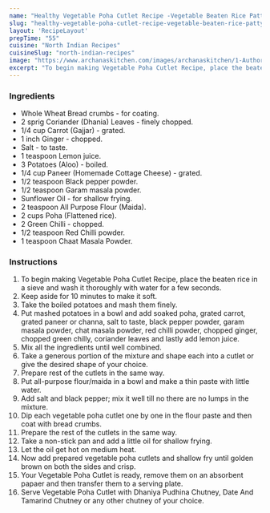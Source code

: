 ---
name: "Healthy Vegetable Poha Cutlet Recipe -Vegetable Beaten Rice Patty"
slug: "healthy-vegetable-poha-cutlet-recipe-vegetable-beaten-rice-patty"
layout: 'RecipeLayout'
prepTime: "55"
cuisine: "North Indian Recipes"
cuisineSlug: "north-indian-recipes"
image: "https://www.archanaskitchen.com/images/archanaskitchen/1-Author/Reshu_Drolia/Vegetable_Poha_Cutlet_Evening_Snacks_Recipe.jpg"
excerpt: "To begin making Vegetable Poha Cutlet Recipe, place the beaten rice in a sieve and wash it thoroughly with water for a few seconds"
---

### Ingredients

- Whole Wheat Bread crumbs - for coating.
- 2 sprig Coriander (Dhania) Leaves - finely chopped.
- 1/4 cup Carrot (Gajjar) - grated.
- 1 inch Ginger - chopped.
- Salt - to taste.
- 1 teaspoon Lemon juice.
- 3 Potatoes (Aloo) - boiled.
- 1/4 cup Paneer (Homemade Cottage Cheese) - grated.
- 1/2 teaspoon Black pepper powder.
- 1/2 teaspoon Garam masala powder.
- Sunflower Oil - for shallow frying.
- 2 teaspoon All Purpose Flour (Maida).
- 2 cups Poha (Flattened rice).
- 2 Green Chilli - chopped.
- 1/2 teaspoon Red Chilli powder.
- 1 teaspoon Chaat Masala Powder.

### Instructions

1. To begin making Vegetable Poha Cutlet Recipe, place the beaten rice in a sieve and wash it thoroughly with water for a few seconds.
1. Keep aside for 10 minutes to make it soft.
1. Take the boiled potatoes and mash them finely.
1. Put mashed potatoes in a bowl and add soaked poha, grated carrot, grated paneer or channa, salt to taste, black pepper powder, garam masala powder, chat masala powder, red chilli powder, chopped ginger, chopped green chilly, coriander leaves and lastly add lemon juice.
1. Mix all the ingredients until well combined.
1. Take a generous portion of the mixture and shape each into a cutlet or give the desired shape of your choice.
1. Prepare rest of the cutlets in the same way.
1. Put all-purpose flour/maida in a bowl and make a thin paste with little water.
1. Add salt and black pepper; mix it well till no there are no lumps in the mixture.
1. Dip each vegetable poha cutlet one by one in the flour paste and then coat with bread crumbs.
1. Prepare the rest of the cutlets in the same way.
1. Take a non-stick pan and add a little oil for shallow frying.
1. Let the oil get hot on medium heat.
1. Now add prepared vegetable poha cutlets and shallow fry until golden brown on both the sides and crisp.
1. Your Vegetable Poha Cutlet is ready, remove them on an absorbent papaer and then transfer them to a serving plate.
1. Serve Vegetable Poha Cutlet with Dhaniya Pudhina Chutney, Date And Tamarind Chutney or any other chutney of your choice.

